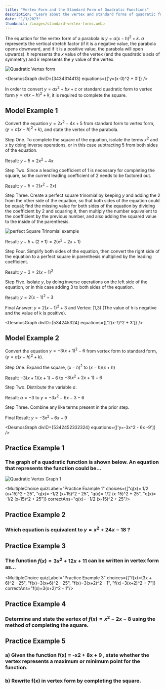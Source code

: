 ```yaml
---
title: "Vertex Form and the Standard Form of Quadratic Functions"
description: "Learn about the vertex and standard forms of quadratic functions."
date: "1/1/2023"
thumbnail: /images/standard-vertex-forms.webp
---
```


The equation for the vertex form of a parabola is $y = a(x-h)^2 + k$. $a$ represents the vertical stretch factor (if it is a negative value, the parabola opens downward, and if it is a positive value, the parabola will open upwards). $h$ represents the $x$ value of the vertex (and the quadratic's axis of symmetry) and $k$ represents the $y$ value of the vertex.

![Quadratic Vertex form](/images/quadratic-vertex-form.png)                                                                               

<DesmosGraph divID={3434314413} equations={['y=(x-0)^2 + 0']} />

In order to convert $y=ax^2+bx+c$ or standard quadratic form to vertex form $y=a(x-h)^2+k$, it is required to complete the square.

## Model Example 1

Convert the equation $y = 2x^2-4x+5$ from standard form to vertex form, ($y=a(x-h)^2+k$), and state the vertex of the parabola.

Step One. To complete the square of the equation, isolate the terms $x^2$ and $x$ by doing inverse operations, or in this case subtracting $5$ from both sides of the equation.

Result: $y-5=2x^2-4x$                                                                              

Step Two. Since a leading coefficient of $1$ is necessary for completing the square, so the current leading coefficient of $2$ needs to be factored out.

Result: $y-5=2(x^2-2x)$

Step Three. Create a perfect square trinomial by keeping $y$ and adding the $2$ from the other side of the equation, so that both sides of the equation could be equal; find the missing value for both sides of the equation by dividing the coefficient by $2$ and squaring it, then multiply the number equivalent to the coefficient by the previous number, and also adding the squared value to the inside of the parenthesis.

![perfect Square Trinomial example](/images/completing_the_squareimgfgg.png)

Result: $y-5+(2*1) = 2(x^2 - 2x + 1)$

Step Four. Simplify both sides of the equation, then convert the right side of the equation to a perfect square in parenthesis multiplied by the leading coefficient.

Result: $y-3=2(x-1)^2$

Step Five. Isolate $y$, by doing inverse operations on the left side of the equation, or in this case adding $3$ to both sides of the equation.

Result: $y=2(x-1)^2 + 3$

Final Answer: $y = 2(x-1)^2 + 3$ and Vertex: (1,3) (The value of h is negative and the value of k is positive).

<DesmosGraph divID={534245324} equations={['2(x-1)^2 + 3']} />

## Model Example 2

Convert the equation $y = -3(x+1)^2 - 6$ from vertex form to standard form, ($y=a(x-h)^2+k$).

Step One. Expand the square, $(x-h)^2$ to $(x-h)(x+h)$

Result: $-3(x+1)(x+1)-6$ to $-3(x^2 + 2x + 1) - 6$

Step Two. Distribute the variable $a$.                                                                              

Result: $a = -3$ to $y=-3x^2 - 6x - 3 - 6$                                                                              

Step Three. Combine any like terms present in the prior step.                                                                               

Final Result: $y=-3x^2-6x-9$                                                                               

<DesmosGraph divID={5342452332324} equations={['y=-3x^2 - 6x -9']} />

## Practice Example 1                                                                              

### The graph of a quadratic function is shown below. An equation that represents the function could be...                                       

![Quadratic Vertex Graph 1](/images/vertexform-problem7.png)                                                                               

<DesmosCalc divID={432433242}/>                                                                              

<MultipleChoice quizLabel="Practice Example 1" choices={["q(x)= 1/2 (x+15)^2 - 25", "q(x)= -1/2 (x+15)^2 - 25", "q(x)= 1/2 (x-15)^2 + 25", "q(x)= -1/2 (x-15)^2 + 25"]} correctAns="q(x)= -1/2 (x-15)^2 + 25"/>

## Practice Example 2                                                                              
### Which equation is equivalent to $y = x^2 + 24x - 18$ ?                                                                              

<DesmosCalc divID={53543}/>                                                                                                                     
<MultipleChoice quizLabel="Practice Example 2" choices={["y=(x+12)^2 - 162", "y=(x+12)^2 + 126", "y=(x-12)^2 - 162", "y=(x-12)^2 + 126"]} correctAns="y=(x+12)^2 - 162"/>

## Practice Example 3                                                                              

### The function $f(x) = 3x^2 + 12x + 11$ can be written in vertex form as...

<DesmosCalc divID={433234}/>                                                                                                                     

<MultipleChoice quizLabel="Practice Example 3" choices={["f(x)=(3x + 6)^2 - 25", "f(x)=3(x+6)^2 - 25", "f(x)=3(x+2)^2 - 1", "f(x)=3(x+2)^2 + 7"]} correctAns="f(x)=3(x+2)^2 - 1"/>

## Practice Example 4                                                                              

### Determine and state the vertex of $f(x) = x^2 - 2x - 8$ using the method of completing the square.                                                                              

<DesmosCalc divID={534543435}/>                                                                              

<ShortResponse quizLabel="Practice Example 5" regex="^(?=.*1)(?=.*-9).+" />                                                                                                                     

## Practice Example 5                                                                              

###  a) Given the function f(x) = -x2 + 8x + 9 , state whether the vertex represents a maximum or minimum point for the function.                                                                              

### b) Rewrite f(x) in vertex form by completing the square.                                                                              

<DesmosCalc divID={5656567}/>                                                                              

<ShortResponse quizLabel="Practice Example 5" regex="^(?=.*maximum).+" />                                                                              

<ShortResponse quizLabel="Practice Example 5" regex="^(?=.*x)(?=.*-)(?=.*4)(?=.*2)(?=.*25).+" />
